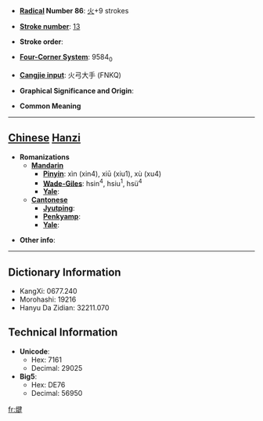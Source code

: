 * '''[[Wiktionary:Chinese radical index| Radical]] Number 86''': [[Wiktionary:Chinese radical index 火|火]]+9 strokes

* '''[[Wiktionary:Chinese total strokes index|Stroke number]]''': [[Wiktionary:Chinese total strokes index 13|13]]

* '''Stroke order''': 

* '''[[Wiktionary:Chinese four corner index|Four-Corner System]]''': 9584<sub>0</sub>

* '''[[Wiktionary:Chinese Cangjie index|Cangjie input]]''': 火弓大手 (FNKQ)

* '''Graphical Significance and Origin''': 

* '''Common Meaning'''

----

== [[Chinese]] [[Hanzi]] ==

* '''Romanizations'''
** '''[[Mandarin]]'''
*** '''[[Pinyin]]''': xìn (xin4), xiū (xiu1), xù (xu4)
*** '''[[Wade-Giles]]''': hsin<sup>4</sup>, hsiu<sup>1</sup>, hsü<sup>4</sup>
*** '''[[Yale]]''': 
** '''[[Cantonese]]'''
*** '''[[Jyutping]]''':
*** '''[[Penkyamp]]''': 
*** '''[[Yale]]''': 

* '''Other info''': 

----

== Dictionary Information ==

* KangXi: 0677.240
* Morohashi: 19216
* Hanyu Da Zidian: 32211.070

== Technical Information ==

* '''Unicode''':
** Hex: 7161
** Decimal: 29025
* '''Big5''':
** Hex: DE76
** Decimal: 56950

[[fr:煡]]
